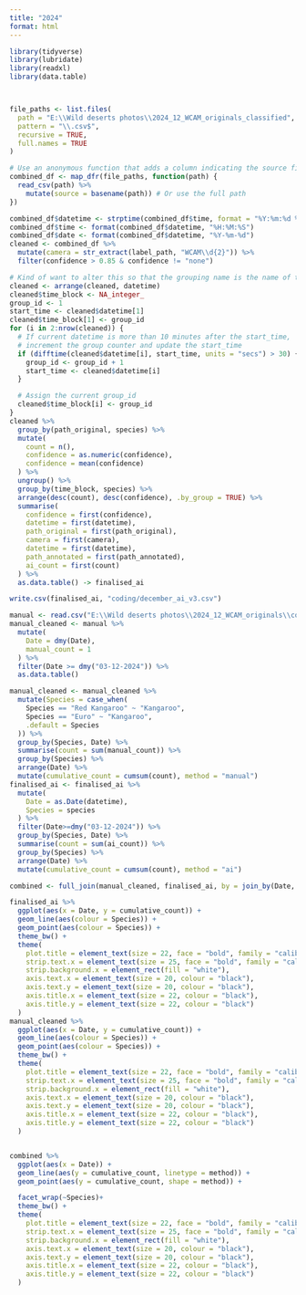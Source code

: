 ```yaml
---
title: "2024"
format: html
---
```


```r
library(tidyverse)
library(lubridate)
library(readxl)
library(data.table)




```

```r

file_paths <- list.files(
  path = "E:\\Wild deserts photos\\2024_12_WCAM_originals_classified",
  pattern = "\\.csv$",
  recursive = TRUE,
  full.names = TRUE
)

# Use an anonymous function that adds a column indicating the source file
combined_df <- map_dfr(file_paths, function(path) {
  read_csv(path) %>%
    mutate(source = basename(path)) # Or use the full path
})

```

```r

combined_df$datetime <- strptime(combined_df$time, format = "%Y:%m:%d %H:%M:%S")
combined_df$time <- format(combined_df$datetime, "%H:%M:%S")
combined_df$date <- format(combined_df$datetime, "%Y-%m-%d")
cleaned <- combined_df %>%
  mutate(camera = str_extract(label_path, "WCAM\\d{2}")) %>%
  filter(confidence > 0.85 & confidence != "none")

```

```r
# Kind of want to alter this so that the grouping name is the name of the first time. but no matter
cleaned <- arrange(cleaned, datetime)
cleaned$time_block <- NA_integer_
group_id <- 1
start_time <- cleaned$datetime[1]
cleaned$time_block[1] <- group_id
for (i in 2:nrow(cleaned)) {
  # If current datetime is more than 10 minutes after the start_time,
  # increment the group counter and update the start_time
  if (difftime(cleaned$datetime[i], start_time, units = "secs") > 30) {
    group_id <- group_id + 1
    start_time <- cleaned$datetime[i]
  }

  # Assign the current group_id
  cleaned$time_block[i] <- group_id
}
cleaned %>%
  group_by(path_original, species) %>%
  mutate(
    count = n(),
    confidence = as.numeric(confidence),
    confidence = mean(confidence)
  ) %>%
  ungroup() %>%
  group_by(time_block, species) %>%
  arrange(desc(count), desc(confidence), .by_group = TRUE) %>%
  summarise(
    confidence = first(confidence),
    datetime = first(datetime),
    path_original = first(path_original),
    camera = first(camera),
    datetime = first(datetime),
    path_annotated = first(path_annotated),
    ai_count = first(count)
  ) %>%
  as.data.table() -> finalised_ai

write.csv(finalised_ai, "coding/december_ai_v3.csv")

```


```r

manual <- read.csv("E:\\Wild deserts photos\\2024_12_WCAM_originals\\concatenated.csv")
manual_cleaned <- manual %>%
  mutate(
    Date = dmy(Date),
    manual_count = 1
  ) %>%
  filter(Date >= dmy("03-12-2024")) %>%
  as.data.table()

```

```r

manual_cleaned <- manual_cleaned %>%
  mutate(Species = case_when(
    Species == "Red Kangaroo" ~ "Kangaroo",
    Species == "Euro" ~ "Kangaroo",
    .default = Species
  )) %>%
  group_by(Species, Date) %>%
  summarise(count = sum(manual_count)) %>%
  group_by(Species) %>%
  arrange(Date) %>%
  mutate(cumulative_count = cumsum(count), method = "manual")
finalised_ai <- finalised_ai %>%
  mutate(
    Date = as.Date(datetime),
    Species = species
  ) %>%
  filter(Date>=dmy("03-12-2024")) %>% 
  group_by(Species, Date) %>%
  summarise(count = sum(ai_count)) %>%
  group_by(Species) %>%
  arrange(Date) %>%
  mutate(cumulative_count = cumsum(count), method = "ai")

combined <- full_join(manual_cleaned, finalised_ai, by = join_by(Date, Species == Species, method == method, count == count, cumulative_count==cumulative_count))

```




```r
finalised_ai %>%
  ggplot(aes(x = Date, y = cumulative_count)) +
  geom_line(aes(colour = Species)) +
  geom_point(aes(colour = Species)) +
  theme_bw() +
  theme(
    plot.title = element_text(size = 22, face = "bold", family = "calibri"),
    strip.text.x = element_text(size = 25, face = "bold", family = "calibri"),
    strip.background.x = element_rect(fill = "white"),
    axis.text.x = element_text(size = 20, colour = "black"),
    axis.text.y = element_text(size = 20, colour = "black"),
    axis.title.x = element_text(size = 22, colour = "black"),
    axis.title.y = element_text(size = 22, colour = "black")
  )
manual_cleaned %>%
  ggplot(aes(x = Date, y = cumulative_count)) +
  geom_line(aes(colour = Species)) +
  geom_point(aes(colour = Species)) +
  theme_bw() +
  theme(
    plot.title = element_text(size = 22, face = "bold", family = "calibri"),
    strip.text.x = element_text(size = 25, face = "bold", family = "calibri"),
    strip.background.x = element_rect(fill = "white"),
    axis.text.x = element_text(size = 20, colour = "black"),
    axis.text.y = element_text(size = 20, colour = "black"),
    axis.title.x = element_text(size = 22, colour = "black"),
    axis.title.y = element_text(size = 22, colour = "black")
  )


combined %>% 
  ggplot(aes(x = Date)) +
  geom_line(aes(y = cumulative_count, linetype = method)) +
  geom_point(aes(y = cumulative_count, shape = method)) +

  facet_wrap(~Species)+
  theme_bw() +
  theme(
    plot.title = element_text(size = 22, face = "bold", family = "calibri"),
    strip.text.x = element_text(size = 25, face = "bold", family = "calibri"),
    strip.background.x = element_rect(fill = "white"),
    axis.text.x = element_text(size = 20, colour = "black"),
    axis.text.y = element_text(size = 20, colour = "black"),
    axis.title.x = element_text(size = 22, colour = "black"),
    axis.title.y = element_text(size = 22, colour = "black")
  )


```